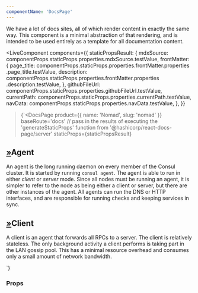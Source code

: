 ```yaml
---
componentName: 'DocsPage'
---
```


We have a lot of docs sites, all of which render content in exactly the same way. This component is a minimal abstraction of that rendering, and is intended to be used entirely as a template for all documentation content.

<LiveComponent
  components={{
    staticPropsResult: {
      mdxSource: componentProps.staticProps.properties.mdxSource.testValue,
      frontMatter: {
        page_title:
          componentProps.staticProps.properties.frontMatter.properties
            .page_title.testValue,
        description:
          componentProps.staticProps.properties.frontMatter.properties
            .description.testValue,
      },
      githubFileUrl:
        componentProps.staticProps.properties.githubFileUrl.testValue,
      currentPath: componentProps.staticProps.properties.currentPath.testValue,
      navData: componentProps.staticProps.properties.navData.testValue,
    },
  }}
>{`<DocsPage
  product={{ name: 'Nomad', slug: 'nomad' }}
  baseRoute='docs'
  // pass in the results of executing the 'generateStaticProps' function from '@hashicorp/react-docs-page/server'
  staticProps={staticPropsResult}
>
 <h2 class="g-type-display-3"><a class="__permalink-h" href="#agent" aria-label="agent permalink">»</a><a class="__target-h" id="agent" aria-hidden=""></a>Agent</h2><p>An agent is the long running daemon on every member of the Consul cluster. It is started by running <code>consul agent</code>. The agent is able to run in either <em>client</em> or <em>server</em> mode. Since all nodes must be running an agent, it is simpler to refer to the node as being either a client or server, but there are other instances of the agent. All agents can run the DNS or HTTP interfaces, and are responsible for running checks and keeping services in sync.</p><h2 class="g-type-display-3"><a class="__permalink-h" href="#client" aria-label="client permalink">»</a><a class="__target-h" id="client" aria-hidden=""></a>Client</h2><p>A client is an agent that forwards all RPCs to a server. The client is relatively stateless. The only background activity a client performs is taking part in the LAN gossip pool. This has a minimal resource overhead and consumes only a small amount of network bandwidth.</p>
</DocsPage>`}</LiveComponent>

<UsageDetails packageJson={packageJson} />

### Props

<PropsTable props={componentProps} />

